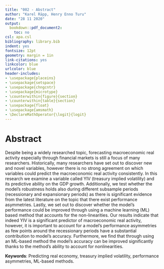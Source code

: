 ```yaml
---
title: "002 - Abstract"
author: "Karel Räpp, Henry Enno Turu"
date: "28 11 2020"
output: 
  bookdown::pdf_document2:
    toc: no
csl: apa.csl
bibliography: library.bib
indent: yes
fontsize: 12pt
geometry: margin = 1in
link-citations: yes
linkcolor: blue
urlcolor: blue
header-includes:
- \usepackage{placeins}
- \usepackage{setspace}
- \usepackage{chngcntr}
- \usepackage{microtype}
- \counterwithin{figure}{section}
- \counterwithin{table}{section}
- \usepackage{float}
- \usepackage{amsmath}
- \DeclareMathOperator{\logit}{logit}
---
```




\singlespacing

# Abstract {-}

Despite being a widely researched topic, forecasting macroeconomic real activity especially through financial markets is still a focus of many researchers. Historically, many researchers have set out to discover new and novel variables, however there is no strong agreement on which variables could predict the macroeconomic real activity consistently. In this research we examine a variable called YIV (treasury implied volatility) and its predictive ability on the GDP growth. Additionally, we test whether the model’s robustness holds also during different subsample periods (recessionary and expansionary periods) as there is significant evidence from the latest literature on the topic that there exist performance asymmetries. Lastly, we set out to discover whether the model’s performance could be improved through using a machine learning (ML) based method that accounts for the non-linearities. Our results indicate that indeed YIV is a significant predictor of macroeconomic real activity, however, it is important to account for a model’s performance asymmetries as few points around the recessionary periods have a substantial contribution to model’s accuracy. Furthermore, we find that through using an ML-based method the model’s accuracy can be improved significantly thanks to the method’s ability to account for nonlinearities.



\begingroup
\noindent 
**Keywords**: Predicting real economy, treasury implied volatility, performance asymmetries, ML-based methods.
\endgroup



